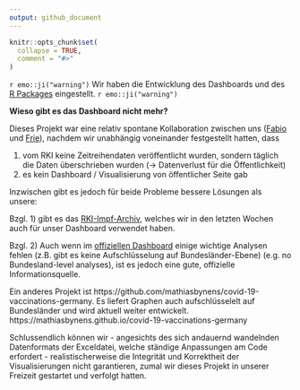 ```yaml
---
output: github_document
---
```


<!-- README.md is generated from README.Rmd. Please edit that file -->

```r
knitr::opts_chunk$set(
  collapse = TRUE,
  comment = "#>"
)

```


`r emo::ji("warning")` Wir haben die Entwicklung des Dashboards und des [R Packages](https://github.com/friep/vaccc19de) eingestellt. `r emo::ji("warning")`

**Wieso gibt es das Dashboard nicht mehr?**

Dieses Projekt war eine relativ spontane Kollaboration zwischen uns ([Fabio](https://github.com/favstats) und [Frie](https://github.com/friep)), nachdem wir unabhängig voneinander festgestellt hatten, dass 

1) vom RKI keine Zeitreihendaten veröffentlicht wurden, sondern täglich die Daten überschrieben wurden (-> Datenverlust für die Öffentlichkeit)
2) es kein Dashboard / Visualisierung von öffentlicher Seite gab 

Inzwischen gibt es jedoch für beide Probleme bessere Lösungen als unsere: 

Bzgl. 1) gibt es das [RKI-Impf-Archiv](https://github.com/ard-data/2020-rki-impf-archive), welches wir in den letzten Wochen auch für unser Dashboard verwendet haben. 

Bzgl. 2) Auch wenn im [offiziellen Dashboard](https://impfdashboard.de/) einige wichtige Analysen fehlen (z.B. gibt es keine Aufschlüsselung auf Bundesländer-Ebene) (e.g. no Bundesland-level analyses), ist es jedoch eine gute, offizielle Informationsquelle.

Ein anderes Projekt ist https://github.com/mathiasbynens/covid-19-vaccinations-germany. Es liefert Graphen auch aufschlüsselelt auf Bundesländer und wird aktuell weiter entwickelt. https://mathiasbynens.github.io/covid-19-vaccinations-germany

Schlussendlich können wir - angesichts des sich andauernd wandelnden Datenformats der Exceldatei, welche ständige Anpassungen am Code erfordert - realistischerweise die Integrität und Korrektheit der Visualisierungen nicht garantieren, zumal wir dieses Projekt in unserer Freizeit gestartet und verfolgt hatten. 



